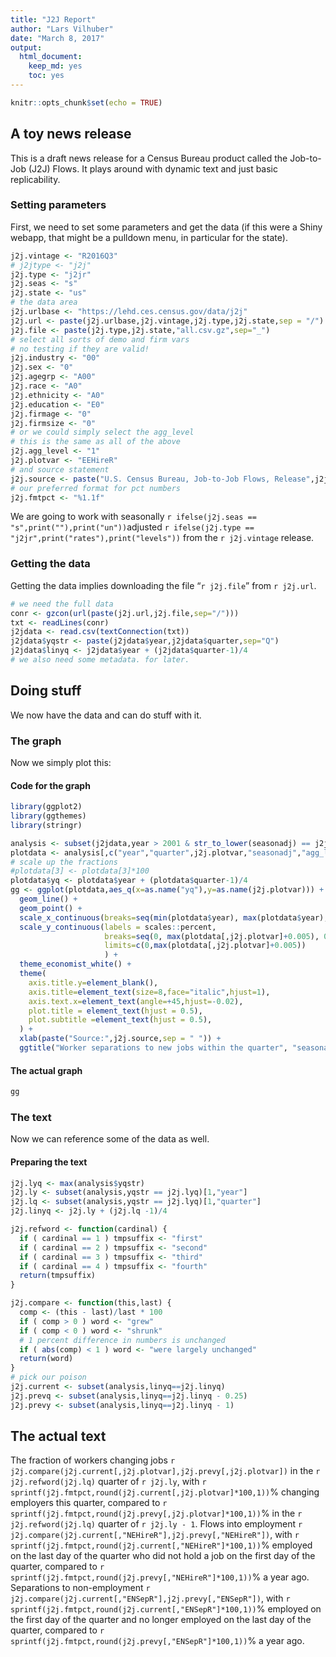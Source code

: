 ```yaml
---
title: "J2J Report"
author: "Lars Vilhuber"
date: "March 8, 2017"
output: 
  html_document: 
    keep_md: yes
    toc: yes
---
```


```r
knitr::opts_chunk$set(echo = TRUE)

```

## A toy news release

This is a draft news release for a Census Bureau product called the Job-to-Job (J2J) Flows. It plays around with dynamic text and just basic replicability.

### Setting parameters
First, we need to set some parameters and get the data (if this were a Shiny webapp, that might be a pulldown menu, in particular for the state). 

```r
j2j.vintage <- "R2016Q3"
# j2jtype <- "j2j"
j2j.type <- "j2jr"
j2j.seas <- "s"
j2j.state <- "us"
# the data area
j2j.urlbase <- "https://lehd.ces.census.gov/data/j2j"
j2j.url <- paste(j2j.urlbase,j2j.vintage,j2j.type,j2j.state,sep = "/")
j2j.file <- paste(j2j.type,j2j.state,"all.csv.gz",sep="_")
# select all sorts of demo and firm vars
# no testing if they are valid!
j2j.industry <- "00" 
j2j.sex <- "0"
j2j.agegrp <- "A00"
j2j.race <- "A0"
j2j.ethnicity <- "A0"
j2j.education <- "E0"
j2j.firmage <- "0"
j2j.firmsize <- "0"
# or we could simply select the agg_level
# this is the same as all of the above
j2j.agg_level <- "1"
j2j.plotvar <- "EEHireR"
# and source statement
j2j.source <- paste("U.S. Census Bureau, Job-to-Job Flows, Release",j2j.vintage,sep = " ")
# our preferred format for pct numbers
j2j.fmtpct <- "%1.1f"
```

We are going to work with seasonally `r ifelse(j2j.seas == "s",print(""),print("un"))`adjusted `r ifelse(j2j.type == "j2jr",print("rates"),print("levels"))` from the `r j2j.vintage` release.

### Getting the data
Getting the data implies downloading the file "`r j2j.file`" from `r j2j.url`.
```r
# we need the full data
conr <- gzcon(url(paste(j2j.url,j2j.file,sep="/")))
txt <- readLines(conr)
j2jdata <- read.csv(textConnection(txt))
j2jdata$yqstr <- paste(j2jdata$year,j2jdata$quarter,sep="Q")
j2jdata$linyq <- j2jdata$year + (j2jdata$quarter-1)/4
# we also need some metadata. for later.
```

## Doing stuff
We now have the data and can do stuff with it.

### The graph
Now we simply plot this:

#### Code for the graph
```r
library(ggplot2)
library(ggthemes)
library(stringr)

analysis <- subset(j2jdata,year > 2001 & str_to_lower(seasonadj) == j2j.seas & agg_level == j2j.agg_level)
plotdata <- analysis[,c("year","quarter",j2j.plotvar,"seasonadj","agg_level")]
# scale up the fractions
#plotdata[3] <- plotdata[3]*100
plotdata$yq <- plotdata$year + (plotdata$quarter-1)/4
gg <- ggplot(plotdata,aes_q(x=as.name("yq"),y=as.name(j2j.plotvar))) +
  geom_line() + 
  geom_point() +
  scale_x_continuous(breaks=seq(min(plotdata$year), max(plotdata$year), 1)) +
  scale_y_continuous(labels = scales::percent,
                     breaks=seq(0, max(plotdata[,j2j.plotvar]+0.005), 0.005),
                     limits=c(0,max(plotdata[,j2j.plotvar]+0.005))
                     ) +
  theme_economist_white() +
  theme(
    axis.title.y=element_blank(),
    axis.title=element_text(size=8,face="italic",hjust=1),
    axis.text.x=element_text(angle=+45,hjust=-0.02),
    plot.title = element_text(hjust = 0.5),
    plot.subtitle =element_text(hjust = 0.5),
  ) +
  xlab(paste("Source:",j2j.source,sep = " ")) +
  ggtitle("Worker separations to new jobs within the quarter", "seasonally adjusted") 
```
#### The actual graph
```r
gg
```

### The text
Now we can reference some of the data as well.

#### Preparing the text
```r
j2j.lyq <- max(analysis$yqstr)
j2j.ly <- subset(analysis,yqstr == j2j.lyq)[1,"year"]
j2j.lq <- subset(analysis,yqstr == j2j.lyq)[1,"quarter"]
j2j.linyq <- j2j.ly + (j2j.lq -1)/4

j2j.refword <- function(cardinal) {
  if ( cardinal == 1 ) tmpsuffix <- "first"
  if ( cardinal == 2 ) tmpsuffix <- "second"
  if ( cardinal == 3 ) tmpsuffix <- "third"
  if ( cardinal == 4 ) tmpsuffix <- "fourth"
  return(tmpsuffix)
}

j2j.compare <- function(this,last) {
  comp <- (this - last)/last * 100
  if ( comp > 0 ) word <- "grew"
  if ( comp < 0 ) word <- "shrunk"
  # 1 percent difference in numbers is unchanged
  if ( abs(comp) < 1 ) word <- "were largely unchanged"
  return(word)
}
# pick our poison
j2j.current <- subset(analysis,linyq==j2j.linyq)
j2j.prevq <- subset(analysis,linyq==j2j.linyq - 0.25)
j2j.prevy <- subset(analysis,linyq==j2j.linyq - 1)

```

## The actual text
The fraction of workers changing jobs 
`r j2j.compare(j2j.current[,j2j.plotvar],j2j.prevy[,j2j.plotvar])`
in the `r j2j.refword(j2j.lq)` quarter of `r j2j.ly`,
with `r sprintf(j2j.fmtpct,round(j2j.current[,j2j.plotvar]*100,1))`% changing employers this quarter, 
compared to 
`r sprintf(j2j.fmtpct,round(j2j.prevy[,j2j.plotvar]*100,1))`% 
in the `r j2j.refword(j2j.lq)` quarter of `r j2j.ly - 1`.
Flows into employment
`r j2j.compare(j2j.current[,"NEHireR"],j2j.prevy[,"NEHireR"])`, 
with `r sprintf(j2j.fmtpct,round(j2j.current[,"NEHireR"]*100,1))`% 
employed on the last day of the quarter who did not hold a job on the first day of the quarter,
compared to `r sprintf(j2j.fmtpct,round(j2j.prevy[,"NEHireR"]*100,1))`% a year ago.
Separations to non-employment 
`r j2j.compare(j2j.current[,"ENSepR"],j2j.prevy[,"ENSepR"])`, 
with `r sprintf(j2j.fmtpct,round(j2j.current[,"ENSepR"]*100,1))`% 
employed on the first day of the quarter and no longer employed on the last day of the quarter,
compared to `r sprintf(j2j.fmtpct,round(j2j.prevy[,"ENSepR"]*100,1))`% a year ago.


